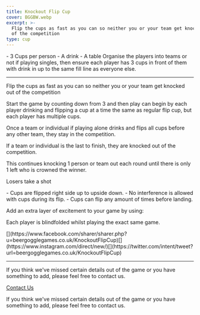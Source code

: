 ```yaml
---
title: Knockout Flip Cup
cover: BGGBW.webp
excerpt: >-
  Flip the cups as fast as you can so neither you or your team get knocked out
  of the competition
type: cup
---
```



<GameHero
  cover="/BeerGoggleGames/images/BGGBW.webp"
  alt="Knockout Flip Cup"
/>

<GameSection title="Equipment" icon="/BeerGoggleGames/images/liquor.webp">
-   3 Cups per person
-   A drink
-   A table
</GameSection>

<GameSection title="Setup" icon="/BeerGoggleGames/images/settings.webp">
Organise the players into teams or not if playing singles, then ensure each player has 3 cups in front of them with drink in up to the same fill line as everyone else.

* * *
</GameSection>

<GameSection title="Aim of the Game" icon="/BeerGoggleGames/images/target.webp">
<p>Flip the cups as fast as you can so neither you or your team get knocked out of the competition</p>
</GameSection>

<GameSection title="How to Play" icon="/BeerGoggleGames/images/question.webp">
Start the game by counting down from 3 and then play can begin by each player drinking and flipping a cup at a time the same as regular flip cup, but each player has multiple cups.

Once a team or individual if playing alone drinks and flips all cups before any other team, they stay in the competition.

If a team or individual is the last to finish, they are knocked out of the competition.

This continues knocking 1 person or team out each round until there is only 1 left who is crowned the winner.

Losers take a shot
</GameSection>

<GameSection title="Rules" icon="/BeerGoggleGames/images/rules.webp">
-   Cups are flipped right side up to upside down.
-   No interference is allowed with cups during its flip.
-   Cups can flip any amount of times before landing.
</GameSection>

<GameSection title="Special Edition" icon="/BeerGoggleGames/images/special.webp">
<p>Add an extra layer of excitement to your game by using:</p>
</GameSection>

<GameSection title="**Flipping blind**" icon="/BeerGoggleGames/images/question.webp">
<p>Each player is blindfolded whilst playing the exact same game.</p>
</GameSection>

<GameSection title="Share This Page" icon="/BeerGoggleGames/images/question.webp">
[](https://www.facebook.com/sharer/sharer.php?u=beergogglegames.co.uk/KnockoutFlipCup)[](https://www.instagram.com/direct/new/)[](https://twitter.com/intent/tweet?url=beergogglegames.co.uk/KnockoutFlipCup)

* * *
</GameSection>

<GameSection title="Feedback" icon="/BeerGoggleGames/images/question.webp">
If you think we've missed certain details out of the game or you have something to add, please feel free to contact us.

  
  
  
[Contact Us](contact)
</GameSection>

<ShareButtons title="Knockout Flip Cup" />

<FeedbackCard>
<p>If you think we've missed certain details out of the game or you have something to add, please feel free to contact us.</p>
</FeedbackCard>
